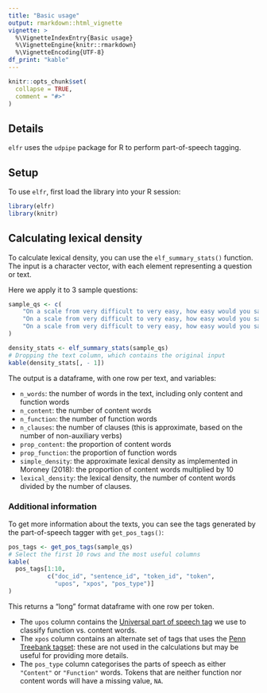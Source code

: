 ```yaml
---
title: "Basic usage"
output: rmarkdown::html_vignette
vignette: >
  %\VignetteIndexEntry{Basic usage}
  %\VignetteEngine{knitr::rmarkdown}
  %\VignetteEncoding{UTF-8}
df_print: "kable"
---
```


```r
knitr::opts_chunk$set(
  collapse = TRUE,
  comment = "#>"
)
```

## Details

`elfr` uses the `udpipe` package for R to perform part-of-speech tagging.

## Setup

To use `elfr`, first load the library into your R session:

```r
library(elfr)
library(knitr)
```

## Calculating lexical density

To calculate lexical density, you can use the `elf_summary_stats()` function.
The input is a character vector, with each element representing a
question or text.

Here we apply it to 3 sample questions:

```r
sample_qs <- c(
    "On a scale from very difficult to very easy, how easy would you say it is to use information the doctor gives you to make decisions about your illness.",
    "On a scale from very difficult to very easy, how easy would you say it is to find information about how to manage unhealthy behaviour such as smoking, low physical activity and drinking too much.",
    "On a scale from very difficult to very easy, how easy would you say it is to find information about vaccinations and health screening that you should have."
)

density_stats <- elf_summary_stats(sample_qs)
# Dropping the text column, which contains the original input
kable(density_stats[, - 1])
```

The output is a dataframe, with one row per text, and variables:

* `n_words`: the number of words in the text, including only content and function words
* `n_content`: the number of content words
* `n_function`: the number of function words
* `n_clauses`: the number of clauses (this is approximate, based on the number of non-auxiliary verbs)
* `prop_content`: the proportion of content words
* `prop_function`: the proportion of function words
* `simple_density`: the approximate lexical density as implemented in Moroney (2018): the
  proportion of content words multiplied by 10
* `lexical_density`: the lexical density, the number of content words divided by the number
  of clauses.
  
### Additional information

To get more information about the texts, you can see the tags generated
by the part-of-speech tagger with `get_pos_tags()`:

```r
pos_tags <- get_pos_tags(sample_qs)
# Select the first 10 rows and the most useful columns
kable(
  pos_tags[1:10, 
           c("doc_id", "sentence_id", "token_id", "token", 
             "upos", "xpos", "pos_type")]
)
```

This returns a "long" format dataframe with one row per token. 

* The `upos` column contains the 
  [Universal part of speech tag](https://universaldependencies.org/u/pos/all.html)
  we use to classify function vs. content words. 
* The `xpos` column contains an alternate set of tags that uses the 
  [Penn Treebank tagset](https://www.ling.upenn.edu/courses/Fall_2003/ling001/penn_treebank_pos.html):
  these are not used in the calculations but may be useful for providing more details.
* The `pos_type` column categorises the parts of speech as either `"Content"` or `"Function"`
  words. Tokens that are neither function nor content words will have a missing value, `NA`.
